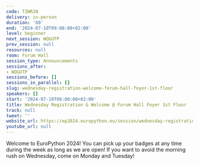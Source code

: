 ```yaml
---
code: TZWRJN
delivery: in-person
duration: '60'
end: '2024-07-10T09:00:00+02:00'
level: beginner
next_session: WQGUTP
prev_session: null
resources: null
room: Forum Hall
session_type: Announcements
sessions_after:
- WQGUTP
sessions_before: []
sessions_in_parallel: []
slug: wednesday-registration-welcome-forum-hall-foyer-1st-floor
speakers: []
start: '2024-07-10T08:00:00+02:00'
title: Wednesday Registration & Welcome @ Forum Hall Foyer 1st Floor
track: null
tweet: ''
website_url: https://ep2024.europython.eu/session/wednesday-registration-welcome-forum-hall-foyer-1st-floor
youtube_url: null
---
```


Welcome to EuroPython 2024! You can pick up your badges at any time during the week as long as we are open! If you want to avoid the morning rush on Wednesday, come on Monday and Tuesday!
